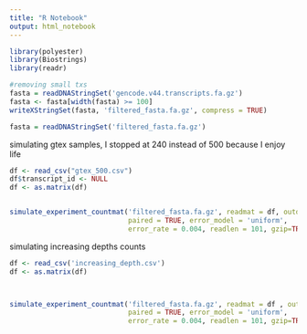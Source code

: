 ```yaml
---
title: "R Notebook"
output: html_notebook
---
```




```r
library(polyester)
library(Biostrings)
library(readr)
```



```r
#removing small txs
fasta = readDNAStringSet('gencode.v44.transcripts.fa.gz')
fasta <- fasta[width(fasta) >= 100]
writeXStringSet(fasta, 'filtered_fasta.fa.gz', compress = TRUE)
```


```r
fasta = readDNAStringSet('filtered_fasta.fa.gz')
```


simulating gtex samples, I stopped at 240 instead of 500 because I enjoy life
```r
df <- read_csv("gtex_500.csv")
df$transcript_id <- NULL
df <- as.matrix(df)


simulate_experiment_countmat('filtered_fasta.fa.gz', readmat = df, outdir = 'test_reads',
                             paired = TRUE, error_model = 'uniform', 
                             error_rate = 0.004, readlen = 101, gzip=TRUE)
```



simulating increasing depths counts
```r
df <- read_csv('increasing_depth.csv')
df <- as.matrix(df)



simulate_experiment_countmat('filtered_fasta.fa.gz', readmat = df , outdir = 'increasing_depth',
                             paired = TRUE, error_model = 'uniform', 
                             error_rate = 0.004, readlen = 101, gzip=TRUE)

```













